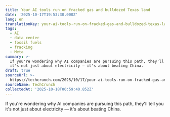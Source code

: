 ```yaml
---
title: Your AI tools run on fracked gas and bulldozed Texas land
date: '2025-10-17T19:53:30.000Z'
lang: en
translationKey: your-ai-tools-run-on-fracked-gas-and-bulldozed-texas-land
tags:
  - AI
  - data center
  - fossil fuels
  - fracking
  - Meta
summary: >-
  If you're wondering why AI companies are pursuing this path, they'll tell you
  it's not just about electricity — it's about beating China.
draft: true
sourceUrl: >-
  https://techcrunch.com/2025/10/17/your-ai-tools-run-on-fracked-gas-and-bulldozed-texas-land/
sourceName: TechCrunch
collectedAt: '2025-10-18T00:59:40.852Z'
---
```

If you're wondering why AI companies are pursuing this path, they'll tell you it's not just about electricity — it's about beating China.
